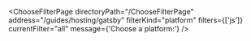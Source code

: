 


<ChooseFilterPage
    directoryPath="/ChooseFilterPage"
    address="/guides/hosting/gatsby"
    filterKind="platform"
    filters={['js']}
    currentFilter="all"
    message={'Choose a platform:'}
/>

